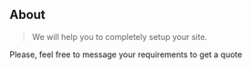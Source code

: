 ## About

> We will help you to completely setup your site.

Please, feel free to message your requirements to get a quote 
